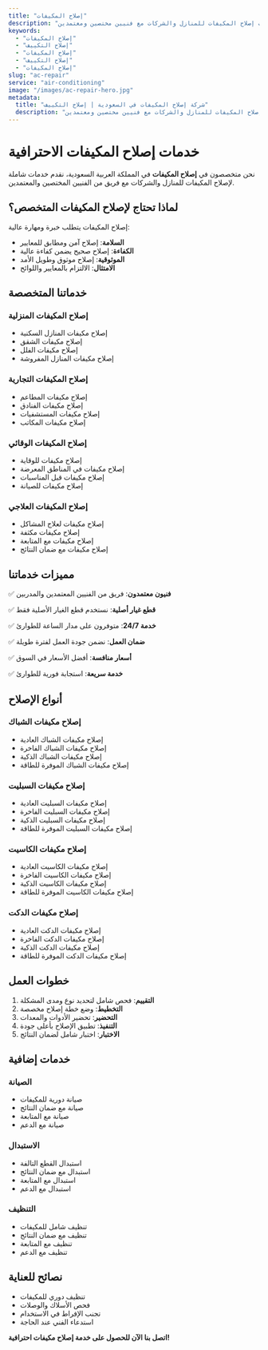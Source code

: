 ```yaml
---
title: "إصلاح المكيفات"
description: "خدمات إصلاح المكيفات للمنازل والشركات مع فنيين مختصين ومعتمدين"
keywords:
  - "إصلاح المكيفات"
  - "إصلاح التكييف"
  - "إصلاح المكيفات"
  - "إصلاح التكييف"
  - "إصلاح المكيفات"
slug: "ac-repair"
service: "air-conditioning"
image: "/images/ac-repair-hero.jpg"
metadata:
  title: "شركة إصلاح المكيفات في السعودية | إصلاح التكييف"
  description: "أفضل شركة إصلاح مكيفات في السعودية. إصلاح المكيفات للمنازل والشركات مع فنيين مختصين ومعتمدين."
---
```


# خدمات إصلاح المكيفات الاحترافية

نحن متخصصون في **إصلاح المكيفات** في المملكة العربية السعودية، نقدم خدمات شاملة لإصلاح المكيفات للمنازل والشركات مع فريق من الفنيين المختصين والمعتمدين.

## لماذا تحتاج لإصلاح المكيفات المتخصص؟

إصلاح المكيفات يتطلب خبرة ومهارة عالية:

- **السلامة**: إصلاح آمن ومطابق للمعايير
- **الكفاءة**: إصلاح صحيح يضمن كفاءة عالية
- **الموثوقية**: إصلاح موثوق وطويل الأمد
- **الامتثال**: الالتزام بالمعايير واللوائح

## خدماتنا المتخصصة

### إصلاح المكيفات المنزلية
- إصلاح مكيفات المنازل السكنية
- إصلاح مكيفات الشقق
- إصلاح مكيفات الفلل
- إصلاح مكيفات المنازل المفروشة

### إصلاح المكيفات التجارية
- إصلاح مكيفات المطاعم
- إصلاح مكيفات الفنادق
- إصلاح مكيفات المستشفيات
- إصلاح مكيفات المكاتب

### إصلاح المكيفات الوقائي
- إصلاح مكيفات للوقاية
- إصلاح مكيفات في المناطق المعرضة
- إصلاح مكيفات قبل المناسبات
- إصلاح مكيفات للصيانة

### إصلاح المكيفات العلاجي
- إصلاح مكيفات لعلاج المشاكل
- إصلاح مكيفات مكثفة
- إصلاح مكيفات مع المتابعة
- إصلاح مكيفات مع ضمان النتائج

## مميزات خدماتنا

✅ **فنيون معتمدون**: فريق من الفنيين المعتمدين والمدربين

✅ **قطع غيار أصلية**: نستخدم قطع الغيار الأصلية فقط

✅ **خدمة 24/7**: متوفرون على مدار الساعة للطوارئ

✅ **ضمان العمل**: نضمن جودة العمل لفترة طويلة

✅ **أسعار منافسة**: أفضل الأسعار في السوق

✅ **خدمة سريعة**: استجابة فورية للطوارئ

## أنواع الإصلاح

### إصلاح مكيفات الشباك
- إصلاح مكيفات الشباك العادية
- إصلاح مكيفات الشباك الفاخرة
- إصلاح مكيفات الشباك الذكية
- إصلاح مكيفات الشباك الموفرة للطاقة

### إصلاح مكيفات السبليت
- إصلاح مكيفات السبليت العادية
- إصلاح مكيفات السبليت الفاخرة
- إصلاح مكيفات السبليت الذكية
- إصلاح مكيفات السبليت الموفرة للطاقة

### إصلاح مكيفات الكاسيت
- إصلاح مكيفات الكاسيت العادية
- إصلاح مكيفات الكاسيت الفاخرة
- إصلاح مكيفات الكاسيت الذكية
- إصلاح مكيفات الكاسيت الموفرة للطاقة

### إصلاح مكيفات الدكت
- إصلاح مكيفات الدكت العادية
- إصلاح مكيفات الدكت الفاخرة
- إصلاح مكيفات الدكت الذكية
- إصلاح مكيفات الدكت الموفرة للطاقة

## خطوات العمل

1. **التقييم**: فحص شامل لتحديد نوع ومدى المشكلة
2. **التخطيط**: وضع خطة إصلاح مخصصة
3. **التحضير**: تحضير الأدوات والمعدات
4. **التنفيذ**: تطبيق الإصلاح بأعلى جودة
5. **الاختبار**: اختبار شامل لضمان النتائج

## خدمات إضافية

### الصيانة
- صيانة دورية للمكيفات
- صيانة مع ضمان النتائج
- صيانة مع المتابعة
- صيانة مع الدعم

### الاستبدال
- استبدال القطع التالفة
- استبدال مع ضمان النتائج
- استبدال مع المتابعة
- استبدال مع الدعم

### التنظيف
- تنظيف شامل للمكيفات
- تنظيف مع ضمان النتائج
- تنظيف مع المتابعة
- تنظيف مع الدعم

## نصائح للعناية

- تنظيف دوري للمكيفات
- فحص الأسلاك والوصلات
- تجنب الإفراط في الاستخدام
- استدعاء الفني عند الحاجة

**اتصل بنا الآن للحصول على خدمة إصلاح مكيفات احترافية!**
